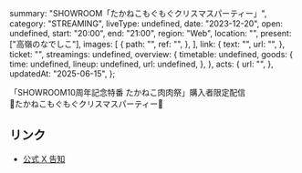   summary: "SHOWROOM「たかねこもぐもぐクリスマスパーティー」",
  category: "STREAMING",
  liveType: undefined,
  date: "2023-12-20",
  open: undefined,
  start: "20:00",
  end: "21:00",
  region: "Web",
  location: "",
  present: ["高嶺のなでしこ"],
  images: [
    {
      path: "",
      ref: "",
    },
  ],
  link: {
    text: "",
    url: "",
  },
  ticket: "",
  streamings: undefined,
  overview: {
    timetable: undefined,
    goods: {
      time: undefined,
      lineup: undefined,
      url: undefined,
    },
  },
  acts: {
    url: "",
  },
  updatedAt: "2025-06-15",
};

「SHOWROOM10周年記念特番 たかねこ肉肉祭」購入者限定配信<br/>
🎄たかねこもぐもぐクリスマスパーティー🎄

## リンク

- [公式 X 告知](https://x.com/takanenofficial/status/1737121915524059492)
